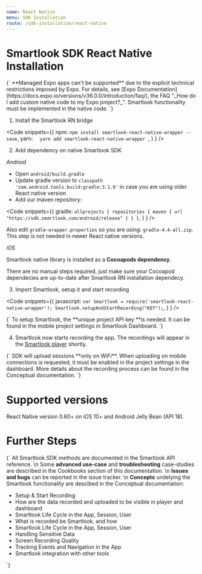 ```yaml
---
name: React Native
menu: SDK Installation
route: /sdk-installation/react-native
---
```



# Smartlook SDK React Native Installation

<TextBlock kind="important">
{`
**Managed Expo apps can't be supported** due to the explicit technical restrictions imposed by Expo. For details, see [Expo Documentation](https://docs.expo.io/versions/v36.0.0/introduction/faq/), the FAQ "_How do I add custom native code to my Expo project?_". Smartlook functionality must be implemented in the native code.
`}
</TextBlock>


1. Install the Smartlook RN bridge

<Code
  snippets={{
      npm: `
npm install smartlook-react-native-wrapper --save
`,
      yarn: `  
yarn add smartlook-react-native-wrapper 
`,
    }
  }
/>

2. Add dependency on native Smartlook SDK

*Android* 

* Open `android/build.gradle` 
* Update gradle version to `classpath 'com.android.tools.build:gradle:3.1.0'` in case you are using older React native version
* Add our maven repository:

<Code
  snippets={{
      gradle: `
allprojects {
  repositories {
    maven {
      url "https://sdk.smartlook.com/android/release"
    }
  }
}
`,
    }
  }
/>

Also edit `gradle-wrapper.properties` so you are using: `gradle-4.4-all.zip`. This step is not needed in newer React native versions. 

*iOS*

Smartlook native library is installed as a **Cocoapods dependency**. 

There are no manual steps required, just make sure your Cocoapod dependecies are up-to-date after Smartlook RN installation dependecy.

3. Import Smartlook, setup it and start recording

<Code
  snippets={{
      javascript: `
var Smartlook = require('smartlook-react-native-wrapper');
Smartlook.setupAndStartRecording("KEY");
`,
    }
  }
/>

<TextBlock kind="important">
{`
To setup Smartlook, the **unique project API key **is needed. It can be found in the mobile project settings in <Link to="https://app.smartlook.com/settings/projects">Smartlook Dashboard</Link>.
`}
</TextBlock>

4. Smartlook now starts recording the app. The recordings will appear in the [Smartlook player](https://app.smartlook.com/) shortly.  

<TextBlock kind="important">
{`
SDK will upload sessions **only on WiFi**. When uploading on mobile connections is requested, it must be enabled in the project settings in the dashboard. More details about the recording process can be found in the <Link to="/conceptual/when-the-recordings-appear-in-dashboard">Conceptual documentation</Link>.
`}
</TextBlock>

# Supported versions

React Native version 0.60+ on iOS 10+ and Android Jelly Bean (API 18). 

# Further Steps

<TextBlock>{`
All Smartlook SDK methods are documented in the <Link to="/api_reference" platform="react">Smartlook API reference</Link>.
\n
Some **advanced use-case** and **troubleshooting** case-studies are described in the Cookbooks section of this documentation.
\n
**Issues and bugs** can be reported in the <Link to="https://github.com/smartlook/smartlook-mobile-issue-tracker">issue tracker</Link>.
\n
**Concepts** undelying the Smartlook functionality are descibed in the Conceptual documentation:
* <Link to="/conceptual/setup-and-start-recording" platform="react">Setup & Start Recording</Link>
* <Link to="/conceptual/when-the-recordings-appear-in-dashboard" platform="react">How are the data recorded and uploaded to be visible in player and dashboard</Link>
* <Link to="/conceptual/life-cycle-session-user" platform="react">Smartlook Life Cycle in the App, Session, User</Link>
* <Link to="/conceptual/what-and-how-is-recorded" platform="react">What is recorded be Smartlook, and how</Link>
* <Link to="/conceptual/life-cycle-session-user" platform="react">Smartlook Life Cycle in the App, Session, User</Link>
* <Link to="/conceptual/handling-sensitive-data" platform="react">Handling Sensitive Data</Link>
* <Link to="/conceptual/screen-recording-quality" platform="react">Screen Recording Quality</Link>
* Tracking <Link to="/conceptual/event-tracking" platform="react">Events</Link> and <Link to="/conceptual/recording-navigation" platform="react">Navigation</Link> in the App
* <Link to="/conceptual/integrating-with-other-tools" platform="react">Smartlook integration with other tools</Link>
`}</TextBlock>

